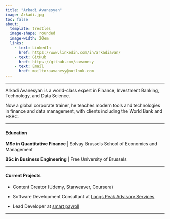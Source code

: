 ```yaml
---
title: "Arkadi Avanesyan"
image: Arkadi.jpg
toc: false
about: 
  template: trestles
  image-shape: rounded
  image-width: 20em
  links:
    - text: LinkedIn
      href: https://www.linkedin.com/in/arkadiavan/
    - text: GitHub
      href: https://github.com/aavanesy
    - text: Email
      href: mailto:aavanesy@outlook.com
---
```


------------------------------------------------------------------------

Arkadi Avanesyan is a world-class expert in Finance, Investment Banking, Technology, and Data Science.

Now a global corporate trainer, he teaches modern tools and technologies in finance and data management, with clients including the World Bank and HSBC.

------------------------------------------------------------------------

#### Education

**MSc in Quantitative Finance** \| Solvay Brussels School of Economics and Management

**BSc in Business Engineering** \| Free University of Brussels

------------------------------------------------------------------------

#### Current Projects

-   Content Creator (Udemy, Starweaver, Coursera)

-   Software Development Consultant at [Longs Peak Advisory Services](https://longspeakadvisory.com/)

-   Lead Developer at [smart payroll](https://smartpayroll.ch/)

------------------------------------------------------------------------